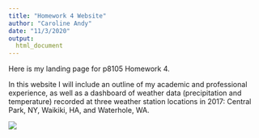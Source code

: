 ```yaml
---
title: "Homework 4 Website"
author: "Caroline Andy"
date: "11/3/2020"
output: 
  html_document
---
```


Here is my landing page for p8105 Homework 4. 

In this website I will include an outline of my academic and professional experience, as well as a dashboard of weather data (precipitation and temperature) recorded at three weather station locations in 2017: Central Park, NY, Waikiki, HA, and Waterhole, WA. 

![](images/Columbia_logo.png)